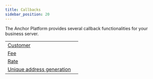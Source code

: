 ```yaml
---
title: Callbacks
sidebar_position: 20
---
```



The Anchor Platform provides several callback functionalities for your business server.

<MethodTable title="Callback Types">

| | |
| --------------------------------------------------- | --- |
| [Customer](./customer/index.mdx) | |
| [Fee](./fee/index.mdx) | |
| [Rate](./rate/index.mdx) | |
| [Unique address generation](./unique-address/index.mdx) | |

</MethodTable>
